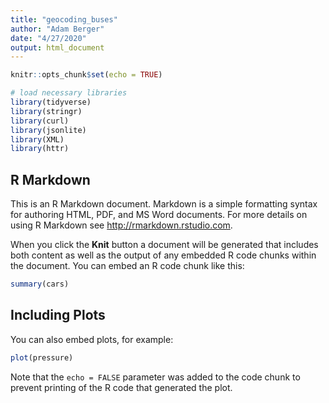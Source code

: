 ```yaml
---
title: "geocoding_buses"
author: "Adam Berger"
date: "4/27/2020"
output: html_document
---
```


```r
knitr::opts_chunk$set(echo = TRUE)

# load necessary libraries
library(tidyverse)
library(stringr)
library(curl)
library(jsonlite)
library(XML)
library(httr)
```

## R Markdown

This is an R Markdown document. Markdown is a simple formatting syntax for authoring HTML, PDF, and MS Word documents. For more details on using R Markdown see <http://rmarkdown.rstudio.com>.

When you click the **Knit** button a document will be generated that includes both content as well as the output of any embedded R code chunks within the document. You can embed an R code chunk like this:

```r
summary(cars)
```

## Including Plots

You can also embed plots, for example:

```r
plot(pressure)
```

Note that the `echo = FALSE` parameter was added to the code chunk to prevent printing of the R code that generated the plot.
